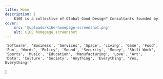 ```yaml
---
title: Home
description: |
    K16E is a collective of Global Good Design™ Consultants founded by Kabolobari Benakole.
cover:
    src: '@uploads/k16e-homepage-screenshot.png'
    alt: K16E homepage screenshot
---
```


    'Software', 'Business', 'Services', 'Space', 'Living', 'Game', 'Food', 'Fun', 'Words', 'Policy', 'Sound', 'Security', 'Money', 'Shift Work', 'Sports', 'Music', 'Education', 'Manufacturing', 'Love', 'Art', 'Data', 'Culture', 'Society', 'Anything', 'Everything', 'Yes, Everything!'
]

<Title
    title="Design sells"
    subtitle="Everything"
    flipped={ false }
    swapped={ false }
/>
<Words
    padding="bottom"
    title="Animated words, everything that can be designed"
    words={ dictionary }
/>
<Richtext
    padding="both"
    textAlign="center">
    Let’s make you *sell* with design. <br/> <BriefLink set:text='Drop us a line'/>
</Richtext>